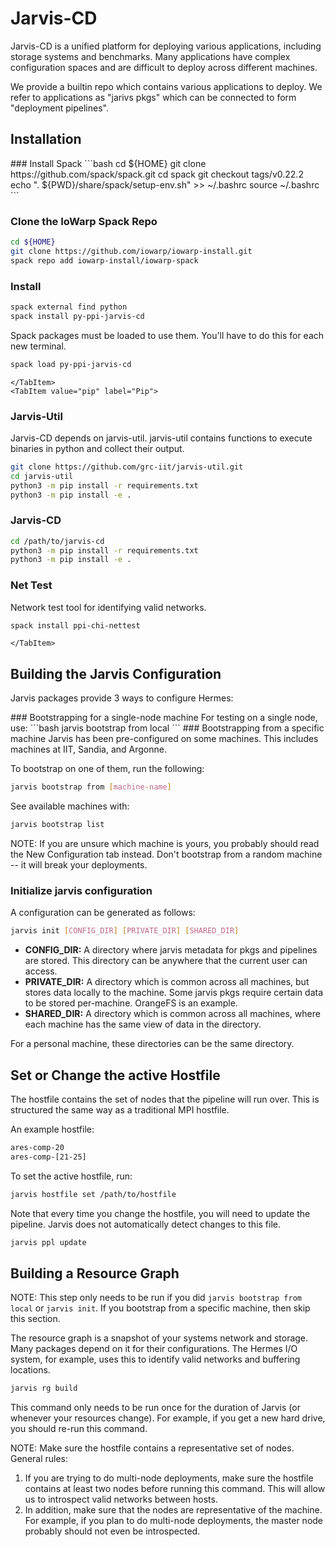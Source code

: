 # Jarvis-CD
Jarvis-CD is a unified platform for deploying various applications, including
storage systems and benchmarks. Many applications have complex configuration
spaces and are difficult to deploy across different machines.

We provide a builtin repo which contains various applications to deploy.
We refer to applications as "jarivs pkgs" which can be connected to form
"deployment pipelines".

## Installation

<Tabs>
    <TabItem value="spack" label="Spack" default>
### Install Spack
```bash
cd ${HOME}
git clone https://github.com/spack/spack.git
cd spack
git checkout tags/v0.22.2
echo ". ${PWD}/share/spack/setup-env.sh" >> ~/.bashrc
source ~/.bashrc
```

### Clone the IoWarp Spack Repo
```bash
cd ${HOME}
git clone https://github.com/iowarp/iowarp-install.git
spack repo add iowarp-install/iowarp-spack
```

### Install
```bash
spack external find python
spack install py-ppi-jarvis-cd
```

Spack packages must be loaded to use them.
You'll have to do this for each new terminal.
```bash
spack load py-ppi-jarvis-cd
```
    </TabItem>
    <TabItem value="pip" label="Pip">
### Jarvis-Util
Jarvis-CD depends on jarvis-util. jarvis-util contains functions to execute
binaries in python and collect their output.

```bash
git clone https://github.com/grc-iit/jarvis-util.git
cd jarvis-util
python3 -m pip install -r requirements.txt
python3 -m pip install -e .
```

### Jarvis-CD
```bash
cd /path/to/jarvis-cd
python3 -m pip install -r requirements.txt
python3 -m pip install -e .
```

### Net Test
Network test tool for identifying valid networks.
```bash
spack install ppi-chi-nettest
```
    </TabItem>
</Tabs>

## Building the Jarvis Configuration

Jarvis packages provide 3 ways to configure Hermes:


<Tabs>
  <TabItem value="single" label="Single Machine" default>
### Bootstrapping for a single-node machine
For testing on a single node, use:
```bash
jarvis bootstrap from local
```
  </TabItem>
  <TabItem value="existing" label="Existing Machine">
### Bootstrapping from a specific machine
Jarvis has been pre-configured on some machines. This includes
machines at IIT, Sandia, and Argonne.

To bootstrap on one of them, run the following:
```bash 
jarvis bootstrap from [machine-name]
```

See available machines with:
```bash
jarvis bootstrap list
``` 

NOTE: If you are unsure which machine is yours, you probably should read the
New Configuration tab instead. Don't bootstrap from a random machine -- it will
break your deployments.
  </TabItem>
  <TabItem value="new" label="New Configuration">
### Initialize jarvis configuration
A configuration can be generated as follows:
```bash
jarvis init [CONFIG_DIR] [PRIVATE_DIR] [SHARED_DIR]
```
* **CONFIG_DIR:** A directory where jarvis metadata for pkgs and pipelines
are stored. This directory can be anywhere that the current user can access.
* **PRIVATE_DIR:** A directory which is common across all machines, but
stores data locally to the machine. Some jarvis pkgs require certain data to
be stored per-machine. OrangeFS is an example.
* **SHARED_DIR:** A directory which is common across all machines, where
each machine has the same view of data in the directory.

For a personal machine, these directories can be the same directory.
  </TabItem>
</Tabs>

## Set or Change the active Hostfile

The hostfile contains the set of nodes that the pipeline will run over.
This is structured the same way as a traditional MPI hostfile.

An example hostfile:

```txt
ares-comp-20
ares-comp-[21-25]
```

To set the active hostfile, run:

```bash
jarvis hostfile set /path/to/hostfile
```

Note that every time you change the hostfile, you will need to update the
pipeline. Jarvis does not automatically detect changes to this file.

```bash
jarvis ppl update
```

## Building a Resource Graph

NOTE: This step only needs to be run if you did ``jarvis bootstrap from local`` or ``jarvis init``. 
If you bootstrap from a specific machine, then skip this section.

The resource graph is a snapshot of your systems network and storage.
Many packages depend on it for their configurations. The Hermes I/O system, for example,
uses this to identify valid networks and buffering locations.
```bash
jarvis rg build
```

This command only needs to be run once for the duration of Jarvis (or whenever your resources change).
For example, if you get a new hard drive, you should re-run this command.

NOTE: Make sure the hostfile contains a representative set of nodes. General rules:
1. If you are trying to do multi-node deployments, make sure the hostfile contains
at least two nodes before running this command. This will allow us to introspect
valid networks between hosts.
2. In addition, make sure that the nodes are representative of the machine. For example,
if you plan to do multi-node deployments, the master node probably should not even
be introspected.
